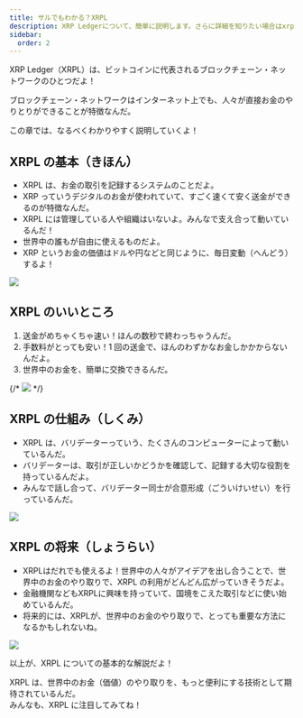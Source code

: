 ```yaml
---
title: サルでもわかる？XRPL
description: XRP Ledgerについて、簡単に説明します。さらに詳細を知りたい場合はxrpl.orgなどを参考にしてください。
sidebar:
  order: 2
---
```


XRP Ledger（XRPL）は、ビットコインに代表されるブロックチェーン・ネットワークのひとつだよ！

ブロックチェーン・ネットワークはインターネット上でも、人々が直接お金のやりとりができることが特徴なんだ。

この章では、なるべくわかりやすく説明していくよ！

## XRPL の基本（きほん）

- XRPL は、お金の取引を記録するシステムのことだよ。
- XRP っていうデジタルのお金が使われていて、すごく速くて安く送金ができるのが特徴なんだ。
- XRPL には管理している人や組織はいないよ。みんなで支え合って動いているんだ！
- 世界中の誰もが自由に使えるものだよ。
- XRP というお金の価値はドルや円などと同じように、毎日変動（へんどう）するよ！

![](../../../assets/images/img-blockchain-network-basic.webp)

## XRPL のいいところ

1. 送金がめちゃくちゃ速い！ほんの数秒で終わっちゃうんだ。
2. 手数料がとっても安い！1 回の送金で、ほんのわずかなお金しかかからないんだよ。
3. 世界中のお金を、簡単に交換できるんだ。

{/* ![](../../../assets/img-paymant.webp) */}

## XRPL の仕組み（しくみ）

- XRPL は、バリデーターっていう、たくさんのコンピューターによって動いているんだ。
- バリデーターは、取引が正しいかどうかを確認して、記録する大切な役割を持っているんだよ。
- みんなで話し合って、バリデーター同士が合意形成（ごういけいせい）を行っているんだ。

![](../../../assets/images/img-blockchain-network-stars.webp)

## XRPL の将来（しょうらい）

- XRPLはだれでも使えるよ！世界中の人々がアイデアを出し合うことで、世界中のお金のやり取りで、XRPL の利用がどんどん広がっていきそうだよ。
- 金融機関などもXRPLに興味を持っていて、国境をこえた取引などに使い始めているんだ。
- 将来的には、XRPLが、世界中のお金のやり取りで、とっても重要な方法になるかもしれないね。

![](../../../assets/images/img-world-map-flat-style.webp)

以上が、XRPL についての基本的な解説だよ！

XRPL は、世界中のお金（価値）のやり取りを、もっと便利にする技術として期待されているんだ。  
みんなも、XRPL に注目してみてね！
